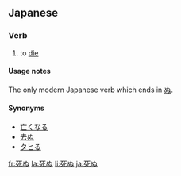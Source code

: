==Japanese==
{{ja-kanjitab|[[死]]}}
===Verb===
{{ja-verb|kk|type=1|tr=intrans|hira=しぬ|rom=shinu}}
# to [[die]]

====Usage notes====
The only modern Japanese verb which ends in [[ぬ]].

{{ja-go-nu|死|し|shi}}

====Synonyms====
* [[亡くなる]]
* [[去ぬ]]
* [[タヒる]]

[[fr:死ぬ]]
[[la:死ぬ]]
[[li:死ぬ]]
[[ja:死ぬ]]